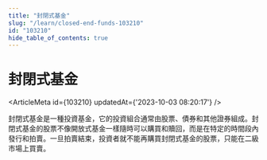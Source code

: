 ```yaml
---
title: "封閉式基金"
slug: "/learn/closed-end-funds-103210"
id: "103210"
hide_table_of_contents: true
---
```



# 封閉式基金

<ArticleMeta id={103210} updatedAt={'2023-10-03 08:20:17'} />
<div className='border-solid border-b border-t-0 my-4 border-[var(--ifm-color-gray-300)]' />

封閉式基金是一種投資基金，它的投資組合通常由股票、債券和其他證券組成。封閉式基金的股票不像開放式基金一樣隨時可以購買和贖回，而是在特定的時間段內發行和拍賣。一旦拍賣結束，投資者就不能再購買封閉式基金的股票，只能在二級市場上買賣。
